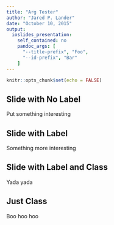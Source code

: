 ```yaml
---
title: "Arg Tester"
author: "Jared P. Lander"
date: "October 10, 2015"
output: 
  ioslides_presentation:
    self_contained: no
    pandoc_args: [
      "--title-prefix", "Foo",
      "--id-prefix", "Bar"
    ]
---
```


```r
knitr::opts_chunk$set(echo = FALSE)
```

## Slide with No Label
Put something interesting

## Slide with Label {#MySlide}
Something more interesting

## Slide with Label and Class {#UltraSlide .vcenter}
Yada yada

## Just Class {.vcenter}
Boo hoo hoo

